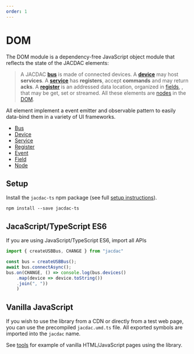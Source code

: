 ```yaml
---
order: 1
---
```


# DOM

The DOM module is a dependency-free JavaScript object module 
that reflects the state of the JACDAC elements:

> A JACDAC **[bus](/clients/web/dom/bus)** is made of connected devices.
A **[device](/clients/web/dom/device)** may host **services**.
A **[service](/clients/web/dom/service)** has **registers**, accept **commands**
and may return **acks**. A **[register](/clients/web/dom/register)** is an addressed data location, organized in [fields](/clients/web/dom/field),
, that may be get, set or streamed. All these elements are [nodes](/clients/web/dom/node) in the [DOM](/clients/web/dom).

All element implement a event emitter and observable pattern to
easily data-bind them in a variety of UI frameworks.

* [Bus](/clients/web/dom/bus)
* [Device](/clients/web/dom/device)
* [Service](/clients/web/dom/service)
* [Register](/clients/web/dom/register)
* [Event](/clients/web/dom/event)
* [Field](/clients/web/dom/field)
* [Node](/clients/web/dom/node)

## Setup

Install the ``jacdac-ts`` npm package (see full [setup instructions](/clients/web/setup)).

```
npm install --save jacdac-ts
```

## JacaScript/TypeScript ES6

If you are using JavaScript/TypeScript ES6, import all APIs 

```javascript
import { createUSBBus, CHANGE } from "jacdac"

const bus = createUSBBus();
await bus.connectAsync();
bus.on(CHANGE, () => console.log(bus.devices()
    .map(device => device.toString())
    .join(", "))
    )
```

## Vanilla JavaScript

If you wish to use the library from a CDN or directly from a test web page, you can use the precompiled
``jacdac.umd.ts`` file. All exported symbols are imported into the ``jacdac`` name.

See [tools](/tools) for example of vanilla HTML/JavaScript pages using the library.

